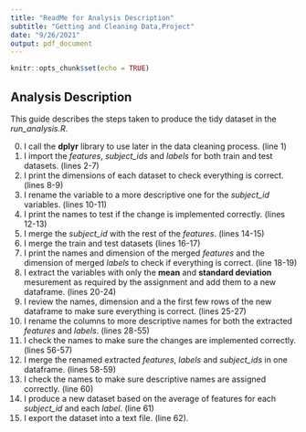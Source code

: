 ```yaml
---
title: "ReadMe for Analysis Description"
subtitle: "Getting and Cleaning Data,Project"
date: "9/26/2021"
output: pdf_document
---
```


```r
knitr::opts_chunk$set(echo = TRUE)
```

## Analysis Description
This guide describes the steps taken to produce the tidy dataset in the *run_analysis.R*.

0. I call the **dplyr** library to use later in the data cleaning process. (line 1)
1. I import the *features*, *subject_ids* and *labels* for both train and test datasets. (lines 2-7)
2. I print the dimensions of each dataset to check everything is correct. (lines 8-9)
3. I rename the variable to a more descriptive one for the *subject_id* variables. (lines 10-11)
4. I print the names to test if the change is implemented correctly. (lines 12-13)
5. I merge the *subject_id* with the rest of the *features*. (lines 14-15)
6. I merge the train and test datasets (lines 16-17)
7. I print the names and dimension of the merged *features*  and the dimension of merged *labels* to check if everything is correct. (line 18-19)
8. I extract the variables with only the **mean** and **standard deviation** mesurement as required by the assignment and add them to a new dataframe. (lines 20-24)
9. I review the names, dimension and a the first few rows of the new dataframe to make sure everything is correct. (lines 25-27)
10. I rename the columns to more descriptive names for both the extracted *features* and *labels*. (lines 28-55)
11. I check the names to make sure the changes are implemented correctly. (lines 56-57)
12. I merge the renamed extracted *features*, *labels* and *subject_ids* in one dataframe. (lines 58-59)
13. I check the names to make sure descriptive names are assigned correctly. (line 60)
14. I produce a new dataset based on the average of features for each *subject_id* and each *label*. (line 61)
15. I export the dataset into a text file. (line 62).



